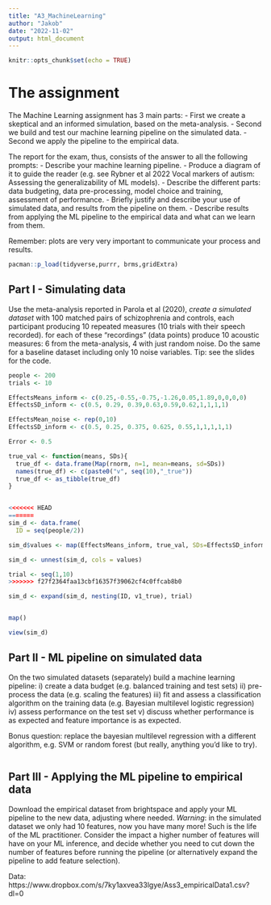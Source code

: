 ```yaml
---
title: "A3_MachineLearning"
author: "Jakob"
date: "2022-11-02"
output: html_document
---
```


```r
knitr::opts_chunk$set(echo = TRUE)
```

# The assignment

The Machine Learning assignment has 3 main parts: 
- First we create a skeptical and an informed simulation, based on the meta-analysis. 
- Second we build and test our machine learning pipeline on the simulated data. 
- Second we apply the pipeline to the empirical data.

The report for the exam, thus, consists of the answer to all the following prompts:
- Describe your machine learning pipeline. 
- Produce a diagram of it to guide the reader (e.g. see Rybner et al 2022 Vocal markers of autism: Assessing the generalizability of ML models). 
- Describe the different parts: data budgeting, data pre-processing, model choice and training, assessment of performance.
- Briefly justify and describe your use of simulated data, and results from the pipeline on them.
- Describe results from applying the ML pipeline to the empirical data and what can we learn from them.

Remember: plots are very very important to communicate your process and results.

```r
pacman::p_load(tidyverse,purrr, brms,gridExtra)
```



## Part I - Simulating data

Use the meta-analysis reported in Parola et al (2020), *create a simulated dataset* with 100 matched pairs of schizophrenia and controls, each participant producing 10 repeated measures (10 trials with their speech recorded). for each of these "recordings" (data points) produce 10 acoustic measures: 6 from the meta-analysis, 4 with just random noise. Do the same for a baseline dataset including only 10 noise variables. 
Tip: see the slides for the code. 


```r

people <- 200
trials <- 10

EffectsMeans_inform <- c(0.25,-0.55,-0.75,-1.26,0.05,1.89,0,0,0,0)
EffectsSD_inform <- c(0.5, 0.29, 0.39,0.63,0.59,0.62,1,1,1,1)

EffectsMean_noise <- rep(0,10)
EffectsSD_inform <- c(0.5, 0.25, 0.375, 0.625, 0.55,1,1,1,1,1)

Error <- 0.5

true_val <- function(means, SDs){
  true_df <- data.frame(Map(rnorm, n=1, mean=means, sd=SDs))
  names(true_df) <- c(paste0("v", seq(10),"_true"))
  true_df <- as_tibble(true_df)
}


<<<<<<< HEAD
=======
sim_d <- data.frame( 
  ID = seq(people/2))

sim_d$values <- map(EffectsMeans_inform, true_val, SDs=EffectsSD_inform)

sim_d <- unnest(sim_d, cols = values)

trial <- seq(1,10)
>>>>>>> f27f2364faa13cbf16357f39062cf4c0ffcab8b0

sim_d <- expand(sim_d, nesting(ID, v1_true), trial)


map()

view(sim_d)
```


## Part II - ML pipeline on simulated data

On the two simulated datasets (separately) build a machine learning pipeline: 
i) create a data budget (e.g. balanced training and test sets) 
ii) pre-process the data (e.g. scaling the features)
iii) fit and assess a classification algorithm on the training data (e.g. Bayesian multilevel logistic regression)
iv) assess performance on the test set
v) discuss whether performance is as expected and feature importance is as expected.

Bonus question: replace the bayesian multilevel regression with a different algorithm, e.g. SVM or random forest (but really, anything you'd like to try).


```r

```


## Part III - Applying the ML pipeline to empirical data

Download the empirical dataset from brightspace and apply your ML pipeline to the new data, adjusting where needed. *Warning*: in the simulated dataset we only had 10 features, now you have many more! Such is the life of the ML practitioner. Consider the impact a higher number of features will have on your ML inference, and decide whether you need to cut down the number of features before running the pipeline (or alternatively expand the pipeline to add feature selection).

Data: https://www.dropbox.com/s/7ky1axvea33lgye/Ass3_empiricalData1.csv?dl=0
